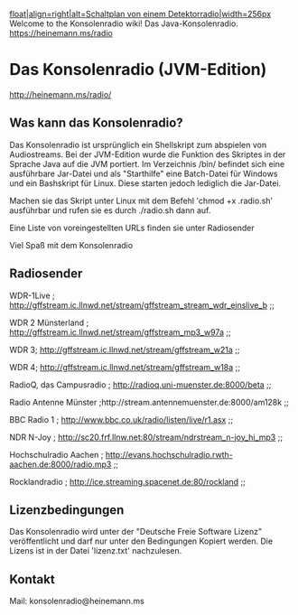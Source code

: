 [[http://upload.wikimedia.org/wikipedia/commons/a/a1/Galena.png|float|align=right|alt=Schaltplan von einem Detektorradio|width=256px]]
Welcome to the Konsolenradio wiki!
Das Java-Konsolenradio. 
https://heinemann.ms/radio

= Das Konsolenradio (JVM-Edition) =

http://heinemann.ms/radio/

== Was kann das Konsolenradio? ==

Das Konsolenradio ist ursprünglich ein Shellskript zum abspielen von Audiostreams. Bei der JVM-Edition wurde die Funktion des Skriptes in der Sprache Java auf die JVM portiert.
Im Verzeichnis /bin/ befindet sich eine ausführbare Jar-Datei und als "Starthilfe" eine Batch-Datei für Windows und ein Bashskript für Linux. Diese starten jedoch lediglich die Jar-Datei. 

Machen sie das Skript unter Linux mit dem Befehl 'chmod +x .radio.sh' ausführbar und rufen sie es durch ./radio.sh dann auf.

Eine Liste von voreingestellten URLs finden sie unter Radiosender

Viel Spaß mit dem Konsolenradio


== Radiosender ==

WDR-1Live ; http://gffstream.ic.llnwd.net/stream/gffstream_stream_wdr_einslive_b ;;

WDR 2 Münsterland ; http://gffstream.ic.llnwd.net/stream/gffstream_mp3_w97a ;;

WDR 3; http://gffstream.ic.llnwd.net/stream/gffstream_w21a ;;

WDR 4; http://gffstream.ic.llnwd.net/stream/gffstream_w18a ;;

RadioQ, das Campusradio ; http://radioq.uni-muenster.de:8000/beta ;;

Radio Antenne Münster ;http://stream.antennemuenster.de:8000/am128k ;;

BBC Radio 1 ; http://www.bbc.co.uk/radio/listen/live/r1.asx ;;

NDR N-Joy ; http://sc20.frf.llnw.net:80/stream/ndrstream_n-joy_hi_mp3 ;;

Hochschulradio Aachen ; http://evans.hochschulradio.rwth-aachen.de:8000/radio.mp3 ;;

Rocklandradio ; http://ice.streaming.spacenet.de:80/rockland ;;

== Lizenzbedingungen ==

Das Konsolenradio wird unter der "Deutsche Freie Software Lizenz" veröffentlicht und 
darf nur unter den Bedingungen Kopiert werden. Die Lizens ist in der Datei 'lizenz.txt'
nachzulesen. 

== Kontakt ==
Mail: konsolenradio@heinemann.ms




